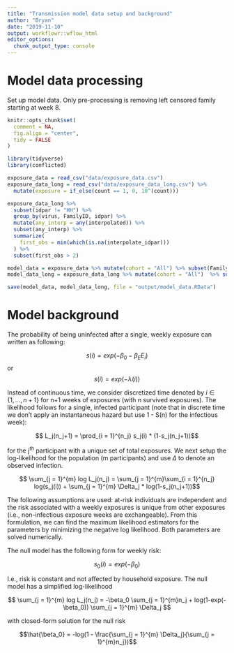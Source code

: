 ```yaml
---
title: "Transmission model data setup and background"
author: "Bryan"
date: "2019-11-10"
output: workflowr::wflow_html
editor_options:
  chunk_output_type: console
---
```


# Model data processing

Set up model data. Only pre-processing is removing left censored family starting at week 8.

```r
knitr::opts_chunk$set(
  comment = NA,
  fig.align = "center",
  tidy = FALSE
)
```

```r

library(tidyverse)
library(conflicted)

```


```r

exposure_data = read_csv("data/exposure_data.csv") 
exposure_data_long = read_csv("data/exposure_data_long.csv") %>%
  mutate(exposure = if_else(count == 1, 0, 10^(count)))

exposure_data_long %>%
  subset(idpar != "HH") %>%
  group_by(virus, FamilyID, idpar) %>%
  mutate(any_interp = any(interpolated)) %>%
  subset(any_interp) %>%
  summarize(
    first_obs = min(which(is.na(interpolate_idpar)))
  ) %>%
  subset(first_obs > 2)

model_data = exposure_data %>% mutate(cohort = "All") %>% subset(FamilyID != "AD")
model_data_long = exposure_data_long %>% mutate(cohort = "All")  %>% subset(FamilyID != "AD")

save(model_data, model_data_long, file = "output/model_data.RData")

```


# Model background

The probability of being uninfected after a single, weekly exposure can written as following:

$$ s(i) = exp(-\beta_0  - \beta_{E}E_i) $$
or
$$ s(i) = exp(-\lambda(i)) $$

Instead of continuous time, we consider discretized time denoted by $i \in \{1, ..., n+1\}$ for n+1 weeks of exposures (with n survived exposures). The likelihood follows for a single, infected participant (note that in discrete time we don't apply an instantaneous hazard but use 1 - S(n) for the infectious week):

$$ L_j(n_j+1) = \prod_{i = 1}^{n_j} s_j(i) * (1-s_j(n_j+1))$$

for the j$^{th}$ participant with a unique set of total exposures. We next setup the log-likelihood for the population (m participants) and use $\Delta$ to denote an observed infection.

$$ \sum_{j = 1}^{m} log L_j(n_j) = \sum_{j = 1}^{m}\sum_{i = 1}^{n_j} log(s_j(i)) +  \sum_{j = 1}^{m} \Delta_j * log(1-s_j(n_j+1))$$


The following assumptions are used: at-risk individuals are independent and the risk associated with a weekly exposures is unique from other exposures (i.e., non-infectious exposure weeks are exchangeable). From this formulation, we can find the maximum likelihood estimators for the parameters by minimizing the negative log likelihood. Both parameters are solved numerically.

The null model has the following form for weekly risk:

$$ s_0(i) = exp(-\beta_0) $$

I.e., risk is constant and not affected by household exposure.  The null model has a simplified log-likelihood 

$$ \sum_{j = 1}^{m} log L_j(n_j) = -\beta_0 \sum_{j = 1}^{m}n_j + log(1-exp(-\beta_0)) \sum_{j = 1}^{m} \Delta_j $$

with closed-form solution for the null risk 

$$\hat{\beta_0} = -log(1 - \frac{\sum_{j = 1}^{m} \Delta_j}{\sum_{j = 1}^{m}n_j})$$


